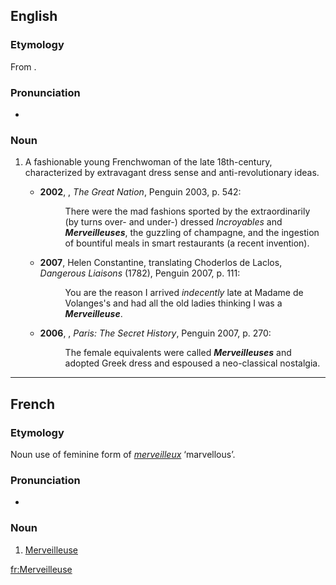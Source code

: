 {{also|merveilleuse}}
==English==

===Etymology===
From {{etyl|fr|en}} {{m|fr|Merveilleuse}}.

===Pronunciation===
* {{IPA|/mɜːveɪˈjɜːz/|lang=en}}

===Noun===
{{en-noun}}

# {{lb|en|historical}} A fashionable young Frenchwoman of the late 18th-century, characterized by extravagant dress sense and anti-revolutionary ideas.
#* '''2002''', {{w|Colin Jones (historian)|Colin Jones}}, ''The Great Nation'', Penguin 2003, p. 542:
#*: There were the mad fashions sported by the extraordinarily (by turns over- and under-) dressed ''Incroyables'' and '''''Merveilleuses''''', the guzzling of champagne, and the ingestion of bountiful meals in smart restaurants (a recent invention).
#* '''2007''', Helen Constantine, translating Choderlos de Laclos, ''Dangerous Liaisons'' (1782), Penguin 2007, p. 111:
#*: You are the reason I arrived ''indecently'' late at Madame de Volanges's and had all the old ladies thinking I was a '''''Merveilleuse'''''.
#* '''2006''', {{w|Andrew Hussey}}, ''Paris: The Secret History'', Penguin 2007, p. 270:
#*: The female equivalents were called '''''Merveilleuses''''' and adopted Greek dress and espoused a neo-classical nostalgia.

----

==French==

===Etymology===
Noun use of feminine form of ''[[merveilleux]]'' ‘marvellous’.

===Pronunciation===
* {{IPA|/mɛʁvɛjøz/|lang=fr}}

===Noun===
{{fr-noun|f}}

# [[#English|Merveilleuse]]

[[fr:Merveilleuse]]